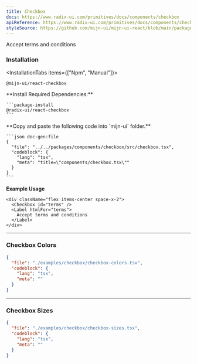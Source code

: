 ```yaml
---
title: Checkbox
docs: https://www.radix-ui.com/primitives/docs/components/checkbox
apiReference: https://www.radix-ui.com/primitives/docs/components/checkbox#api-reference
styleSource: https://github.com/mijn-ui/mijn-ui-react/blob/main/packages/theme/src/components/checkbox.ts
---
```



<ComponentPreview>
  <div className="flex items-center space-x-2">
    <Checkbox id="terms" />
    <Label htmlFor="terms">Accept terms and conditions</Label>
  </div>
</ComponentPreview>

### Installation

<InstallationTabs items={["Npm", "Manual"]}>
  <InstallationTabsContent value="Npm">
  ```package-install
  @mijn-ui/react-checkbox
  ```
  </InstallationTabsContent>
  <InstallationTabsContent value="Manual">
  <Steps>
  <Step>
    **Install Required Dependencies:**
  
    ```package-install
    @radix-ui/react-checkbox
    ```
  </Step>

  <Step>
    **Copy and paste the following code into  `mijn-ui` folder.**

    ```json doc-gen:file
    {
      "file": "../../packages/components/checkbox/src/checkbox.tsx",
      "codeblock": {
        "lang": "tsx",
        "meta": "title=\"components/checkbox.tsx\""
      }
    }
    ```
  </Step>
</Steps>
</InstallationTabsContent>
</InstallationTabs>

**Example Usage**

```tsx
<div className="flex items-center space-x-2">
  <Checkbox id="terms" />
  <Label htmlFor="terms">
    Accept terms and conditions
  </Label>
</div>
```

---

### Checkbox Colors

<ComponentPreview>
  <CheckboxColors />
</ComponentPreview>

```json doc-gen:file
{
  "file": "./examples/checkbox/checkbox-colors.tsx",
  "codeblock": {
    "lang": "tsx",
    "meta": ""
  }
}
```

---

### Checkbox Sizes

<ComponentPreview>
  <CheckboxSizes />
</ComponentPreview>

```json doc-gen:file
{
  "file": "./examples/checkbox/checkbox-sizes.tsx",
  "codeblock": {
    "lang": "tsx",
    "meta": ""
  }
}
```
